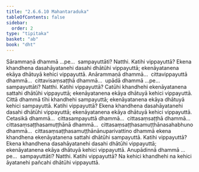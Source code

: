 ```yaml
---
title: "2.6.6.10 Mahantaraduka"
tableOfContents: false
sidebar:
  order: 2
type: "tipitaka"
basket: "ab"
book: "dht"
---
```



<DynamicBreadcrumb />

<Division number="289" book="dht">

<Paragraph number="366" book="dht">
Sārammaṇā dhammā …pe…  sampayuttāti? Natthi. Katihi vippayuttā? Ekena khandhena dasahāyatanehi dasahi dhātūhi vippayuttā; ekenāyatanena ekāya dhātuyā kehici vippayuttā.
</Paragraph>

</Division>
<Division number="290" book="dht">

<Paragraph number="367" book="dht">
Anārammaṇā dhammā…  cittavippayuttā dhammā…  cittavisaṃsaṭṭhā dhammā…  upādā dhammā …pe…  sampayuttāti? Natthi. Katihi vippayuttā? Catūhi khandhehi ekenāyatanena sattahi dhātūhi vippayuttā; ekenāyatanena ekāya dhātuyā kehici vippayuttā.
</Paragraph>

</Division>
<Division number="291" book="dht">

<Paragraph number="368" book="dht">
Cittā dhammā tīhi khandhehi sampayuttā; ekenāyatanena ekāya dhātuyā kehici sampayuttā. Katihi vippayuttā? Ekena khandhena dasahāyatanehi dasahi dhātūhi vippayuttā; ekenāyatanena ekāya dhātuyā kehici vippayuttā.
</Paragraph>

</Division>
<Division number="292" book="dht">

<Paragraph number="369" book="dht">
Cetasikā dhammā…  cittasampayuttā dhammā…  cittasaṃsaṭṭhā dhammā…  cittasaṃsaṭṭhasamuṭṭhānā dhammā…  cittasaṃsaṭṭhasamuṭṭhānasahabhuno dhammā…  cittasaṃsaṭṭhasamuṭṭhānānuparivattino dhammā ekena khandhena ekenāyatanena sattahi dhātūhi sampayuttā. Katihi vippayuttā? Ekena khandhena dasahāyatanehi dasahi dhātūhi vippayuttā; ekenāyatanena ekāya dhātuyā kehici vippayuttā.
</Paragraph>

</Division>
<Division number="293" book="dht">

<Paragraph number="370" book="dht">
Anupādinnā dhammā …pe…  sampayuttāti? Natthi. Katihi vippayuttā? Na kehici khandhehi na kehici āyatanehi pañcahi dhātūhi vippayuttā.
</Paragraph>
</Division>